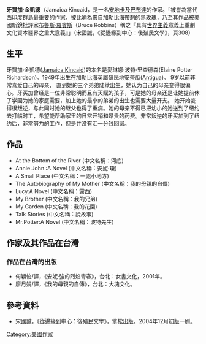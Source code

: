 {{No footnotes|time=2021-10-13}}{{noteTA
|1=zh-hans:杰梅卡;zh-tw:牙買加;
}}
'''牙買加·金凱德'''（Jamaica Kincaid，{{bd|1949年|5月25日}}是一名[[安地卡及巴布達|安地卡及巴布達]]的作家。「被譽為當代[[西印度群島|西印度群島]]最重要的作家，被比喻為來自[[加勒比海|加勒比海]]帶刺的黑玫瑰，乃至其作品被美國新銳批評家[[布魯斯‧羅賓斯|布魯斯‧羅賓斯]]（Bruce Robbins）稱之『具有[[世界主義|世界主義]]意義上重劃文化資本疆界之重大意義』」（宋國誠，《從邊緣到中心：後殖民文學》，頁308）

==生平==
牙買加·金凱德([[Jamaica_Kincaid|Jamaica Kincaid]])的本名是愛琳娜·波特·里查德森(Elaine Potter Richardson)。1949年出生在[[加勒比海|加勒比海]]英屬殖民地[[安提瓜岛|安蒂瓜]]([[Antigua|Antigua]])。
9岁以前非常喜爱自己的母亲， 直到她的三个弟弟陆续出生，她认为自己的母亲变得很偏心。牙买加曾经是一位非常聪明而且有天赋的孩子，可是她的母亲还是让她提前休了学因为她的家庭需要，加上她的最小的弟弟的出生也需要大量开支。 她开始变得很叛逆，与此同时她的继父也得了重病。她的母亲不得已把幼小的她送到了纽约去打临时工，希望能帮助家里的日常开销和昂贵的药费。非常叛逆的牙买加到了纽约后，非常努力的工作，但是并没有汇一分钱回家。
==作品==
*At the Bottom of the River (中文名稱：河底)
*Annie John :A Novel (中文名稱：安妮‧瓊)
*A Small Place (中文名稱：一處小地方)
*The Autobiography of My Mother (中文名稱：我的母親的自傳)
*Lucy:A Novel (中文名稱：露西)
*My Brother (中文名稱：我的兄弟)
*My Garden (中文名稱：我的花園)
*Talk Stories (中文名稱：說故事)
*Mr.Potter:A Novel (中文名稱：波特先生)

==作家及其作品在台灣==
===作品在台灣的出版===
* 何穎怡/譯，《安妮‧強的烈焰青春》，台北：女書文化，2001年。
* 廖月娟/譯，《我的母親的自傳》，台北：大塊文化。

==參考資料==
* 宋國誠，《從邊緣到中心：後殖民文學》，擎松出版。2004年12月初版一刷。

{{Authority control}}
[[Category:美國作家|Category:美國作家]]
